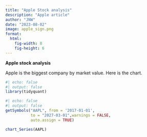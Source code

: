 ```yaml
---
title: "Apple Stock analysis"
description: "Apple article"
author: "JNW"
date: "2023-08-02"
image: apple_sign.png
format: 
  html:
    fig-width: 8
    fig-height: 6
---
```


**Apple stock analysis**

Apple is the biggest company by market value. Here is the chart.

```r
#| echo: false
#| output: false
library(tidyquant)
```

```r
#| echo: false
#| output: false
getSymbols("AAPL", from = '2017-01-01',
           to = "2027-03-01",warnings = FALSE,
           auto.assign = TRUE)

```

```r
chart_Series(AAPL)
```
